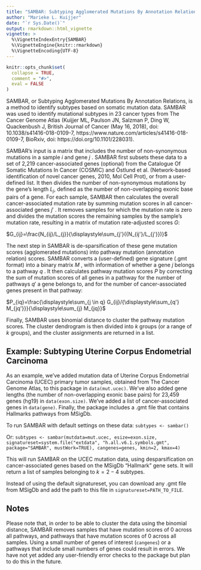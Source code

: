```yaml
---
title: "SAMBAR: Subtyping Agglomerated Mutations By Annotation Relations"
author: "Marieke L. Kuijjer"
date: "`r Sys.Date()`"
output: rmarkdown::html_vignette
vignette: >
  %\VignetteIndexEntry{SAMBAR}
  %\VignetteEngine{knitr::rmarkdown}
  %\VignetteEncoding{UTF-8}
---
```


```r
knitr::opts_chunk$set(
  collapse = TRUE,
  comment = "#>",
  eval = FALSE
)
```

SAMBAR, or Subtyping Agglomerated Mutations By Annotation Relations, is a method to identify subtypes based on somatic mutation data. SAMBAR was used to identify mutational subtypes in 23 cancer types from The Cancer Genome Atlas (Kuijjer ML, Paulson JN, Salzman P, Ding W, Quackenbush J, British Journal of Cancer (May 16, 2018), doi: 10.1038/s41416-018-0109-7, https://www.nature.com/articles/s41416-018-0109-7, BioRxiv, doi: https://doi.org/10.1101/228031).

SAMBAR's input is a matrix that includes the number of non-synonymous mutations in a sample $i$ and gene $j$ . SAMBAR first subsets these data to a set of 2,219 cancer-associated genes (optional) from the Catalogue Of Somatic Mutations In Cancer (COSMIC) and Östlund et al. (Network-based identification of novel cancer genes, 2010, Mol Cell Prot), or from a user-defined list. It then divides the number of non-synonymous mutations by the gene's length $L_j$, defined as the number of non-overlapping exonic base pairs of a gene. For each sample, SAMBAR then calculates the overall cancer-associated mutation rate by summing mutation scores in all cancer-associated genes $j'$ . It removes samples for which the mutation rate is zero and divides the mutation scores the remaining samples by the sample's mutation rate, resulting in a matrix of mutation rate-adjusted scores $G$:

$G_{ij}=\frac{N_{ij}/L_{j}}{\displaystyle\sum_{j'}({N_{ij'}/L_{j'}})}$

The next step in SAMBAR is de-sparsification of these gene mutation scores (agglomerated mutations) into pathway mutation (annotation relation) scores. SAMBAR converts a (user-defined) gene signature (.gmt format) into a binary matrix $M$ , with information of whether a gene $j$ belongs to a pathway $q$ . It then calculates pathway mutation scores $P$ by correcting the sum of mutation scores of all genes in a pathway for the number of pathways $q'$ a gene belongs to, and for the number of cancer-associated genes present in that pathway:

$P_{iq}=\frac{\displaystyle\sum_{j \in q} G_{ij}/{\displaystyle\sum_{q'} M_{jq'}}}{\displaystyle\sum_{j} M_{jq}}$

Finally, SAMBAR uses binomial distance to cluster the pathway mutation scores. The cluster dendrogram is then divided into $k$ groups (or a range of $k$ groups), and the cluster assignments are returned in a list.


## Example: Subtyping Uterine Corpus Endometrial Carcinoma

As an example, we've added mutation data of Uterine Corpus Endometrial Carcinoma (UCEC) primary tumor samples, obtained from The Cancer Genome Atlas, to this package in `data(mut.ucec)`. We've also added gene lengths (the number of non-overlapping exonic base pairs) for 23,459 genes (hg19) in `data(exon.size)`. We've added a list of cancer-associated genes in `data(gene)`. Finally, the package includes a .gmt file that contains Hallmarks pathways from MSigDb.

To run SAMBAR with default settings on these data:
`subtypes <- sambar()`

Or:
`subtypes <- sambar(mutdata=mut.ucec, esize=exon.size, signatureset=system.file("extdata", "h.all.v6.1.symbols.gmt", package="SAMBAR", mustWork=TRUE), cangenes=genes, kmin=2, kmax=4)`

This will run SAMBAR on the UCEC mutation data, using desparsification on cancer-associated genes based on the MSigDb "Hallmark" gene sets. It will return a list of samples belonging to $k=2-4$ subtypes.

Instead of using the default signatureset, you can download any .gmt file from MSigDb and add the path to this file in `signatureset=PATH_TO_FILE`.

## Notes

Please note that, in order to be able to cluster the data using the binomial distance, SAMBAR removes samples that have mutation scores of 0 across all pathways, and pathways that have mutation scores of 0 across all samples. Using a small number of genes of interest (`cangenes`) or a pathways that include small numbers of genes could result in errors. We have not yet added any user-friendly error checks to the package but plan to do this in the future.
